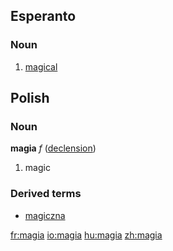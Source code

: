 ==Esperanto==
===Noun===
{{eo-adj}}
# [[magical]]

==Polish==
===Noun===
'''magia''' ''f'' ([[Wiktionary Appendix:Polish soft feminine noun declension|declension]])
# magic

===Derived terms===
*[[magiczna]]

[[fr:magia]]
[[io:magia]]
[[hu:magia]]
[[zh:magia]]